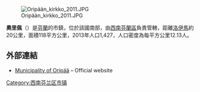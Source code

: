 [[Image:Oripään_kirkko_2011.JPG|thumb]]

'''奧里佩'''（{{lang-fi|Oripää}}）是[[芬蘭|芬蘭]]的市鎮，位於該國南部，由[[西南芬蘭區|西南芬蘭區]]負責管轄，距離[[洛伊馬|洛伊馬]]約20公里，面積118平方公里，2013年人口1,427，人口密度為每平方公里12.13人。

==外部連結==
{{commonscat|Oripää}}
*[http://www.oripaa.fi/ Municipality of Oripää] {{Wayback|url=http://www.oripaa.fi/ |date=20210122014010 }} – Official website {{fi icon}}

{{Finland-geo-stub}}
[[Category:西南芬兰区市镇|Category:西南芬兰区市镇]]